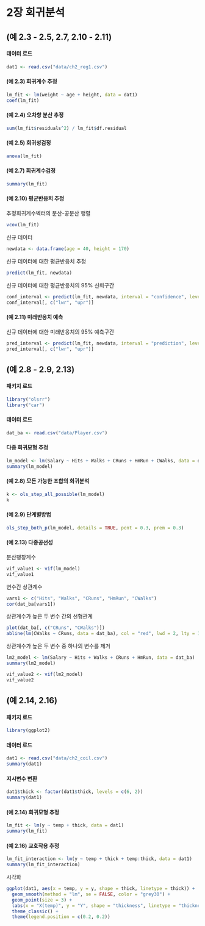 # 2장 회귀분석

## (예 2.3 - 2.5, 2.7, 2.10 - 2.11)

#### 데이터 로드

```r
dat1 <- read.csv("data/ch2_reg1.csv")
```


#### (예 2.3) 회귀계수 추정

```r
lm_fit <- lm(weight ~ age + height, data = dat1)
coef(lm_fit)
```

#### (예 2.4) 오차항 분산 추정

```r
sum(lm_fit$residuals^2) / lm_fit$df.residual
```


#### (예 2.5) 회귀성검정

```r
anova(lm_fit)
```


#### (예 2.7) 회귀계수검정

```r
summary(lm_fit)
```


#### (예 2.10) 평균반응치 추정

추정회귀계수벡터의 분산-공분산 행렬

```r
vcov(lm_fit)
```

신규 데이터

```r
newdata <- data.frame(age = 40, height = 170)
```

신규 데이터에 대한 평균반응치 추정

```r
predict(lm_fit, newdata)
```

신규 데이터에 대한 평균반응치의 95% 신뢰구간

```r
conf_interval <- predict(lm_fit, newdata, interval = "confidence", level = 0.95)
conf_interval[, c("lwr", "upr")]
```


#### (예 2.11) 미래반응치 예측

신규 데이터에 대한 미래반응치의 95% 예측구간

```r
pred_interval <- predict(lm_fit, newdata, interval = "prediction", level = 0.95)
pred_interval[, c("lwr", "upr")]
```



## (예 2.8 - 2.9, 2.13)

#### 패키지 로드

```r
library("olsrr")
library("car")
```

#### 데이터 로드

```r
dat_ba <- read.csv("data/Player.csv")
```

#### 다중 회귀모형 추정

```r
lm_model <- lm(Salary ~ Hits + Walks + CRuns + HmRun + CWalks, data = dat_ba)
summary(lm_model)
```


#### (예 2.8) 모든 가능한 조합의 회귀분석

```r
k <- ols_step_all_possible(lm_model)
k
```

#### (예 2.9) 단계별방법

```r
ols_step_both_p(lm_model, details = TRUE, pent = 0.3, prem = 0.3)
```


#### (예 2.13) 다중공선성

분산팽창계수

```r
vif_value1 <- vif(lm_model)
vif_value1
```

변수간 상관계수

```r
vars1 <- c("Hits", "Walks", "CRuns", "HmRun", "CWalks")
cor(dat_ba[vars1])
```

상관계수가 높은 두 변수 간의 선형관계

```r
plot(dat_ba[, c("CRuns", "CWalks")])
abline(lm(CWalks ~ CRuns, data = dat_ba), col = "red", lwd = 2, lty = 1)
```

상관계수가 높은 두 변수 중 하나의 변수를 제거

```r
lm2_model <- lm(Salary ~ Hits + Walks + CRuns + HmRun, data = dat_ba)
summary(lm2_model)

vif_value2 <- vif(lm2_model)
vif_value2
```



## (예 2.14, 2.16)

#### 패키지 로드

```r
library(ggplot2)
```


#### 데이터 로드

```r
dat1 <- read.csv("data/ch2_coil.csv")
summary(dat1)
```


#### 지시변수 변환

```r
dat1$thick <- factor(dat1$thick, levels = c(6, 2))
summary(dat1)
```


#### (예 2.14) 회귀모형 추정

```r
lm_fit <- lm(y ~ temp + thick, data = dat1)
summary(lm_fit)
```


#### (예 2.16) 교호작용 추정

```r
lm_fit_interaction <- lm(y ~ temp + thick + temp:thick, data = dat1)
summary(lm_fit_interaction)
```

시각화

```r
ggplot(dat1, aes(x = temp, y = y, shape = thick, linetype = thick)) +
  geom_smooth(method = "lm", se = FALSE, color = "grey30") +
  geom_point(size = 3) +
  labs(x = "X(temp)", y = "Y", shape = "thickness", linetype = "thickness") +
  theme_classic() +
  theme(legend.position = c(0.2, 0.2))
```

